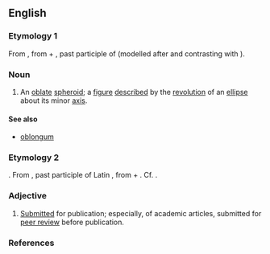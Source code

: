 ==English==
===Etymology 1===
From {{LL.}} {{term|oblatus|oblātus|lang=la|tr=oblatus}}, from {{L.}} {{term|ob||lang=la|in front of, before}} + {{term|lātus|latus}}, past participle of {{term|ferre||to carry}} (modelled after and contrasting with {{term|prolatus||lang=la|extended, lengthened}}).

===Noun===
{{en-noun|oblat|a}}
#{{geometry}} An [[oblate]] [[spheroid]]; a [[figure]] [[described]] by the [[revolution]] of an [[ellipse]] about its minor [[axis]].

====See also====
*[[oblongum]]

===Etymology 2===
{{NL.}}. From {{L.}} {{term|oblātum||tr=oblatum|lang=la}}, past participle of Latin {{term|offerre||lang=la|bring to, [[offer]]}}, from {{term|ob||lang=la|in front of}} + {{term|fero||lang=la|bring}}. Cf. {{term|oblate}}.

===Adjective===
{{en-adj|-}}
# [[submitted|Submitted]] for publication; especially, of academic articles, submitted for [[peer review]] before publication.

===References===
{{R:Webster 1913}}